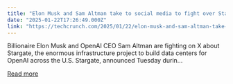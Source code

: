 ```yaml
---
title: "Elon Musk and Sam Altman take to social media to fight over Stargate"
date: "2025-01-22T17:26:49.000Z"
link: "https://techcrunch.com/2025/01/22/elon-musk-and-sam-altman-take-to-social-media-to-fight-over-stargate/"
---
```


Billionaire Elon Musk and OpenAI CEO Sam Altman are fighting on X about Stargate, the enormous infrastructure project to build data centers for OpenAI across the U.S. Stargate, announced Tuesday durin...

[Read more](https://techcrunch.com/2025/01/22/elon-musk-and-sam-altman-take-to-social-media-to-fight-over-stargate/)
